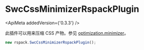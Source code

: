 
# SwcCssMinimizerRspackPlugin

<ApiMeta addedVersion={'0.3.3'} />

此插件可以用来压缩 CSS 产物。参见 [optimization.minimizer](/config/optimization#optimizationminimizer)。

```js
new rspack.SwcCssMinimizerRspackPlugin();
```
